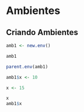 # Ambientes

## Criando Ambientes

```r
amb1 <- new.env()

amb1

parent.env(amb1)

amb1$x <- 10

x <- 15

x
amb1$x

```
